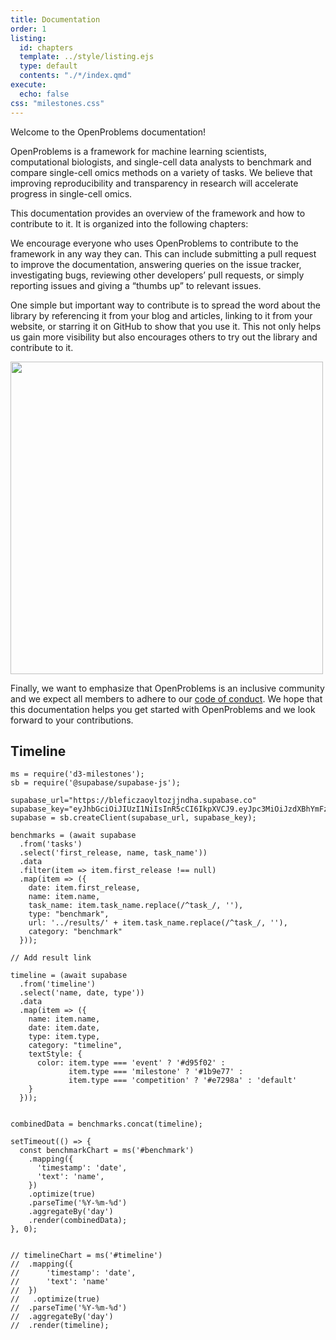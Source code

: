 ```yaml
---
title: Documentation
order: 1
listing:
  id: chapters
  template: ../style/listing.ejs
  type: default
  contents: "./*/index.qmd"
execute:
  echo: false
css: "milestones.css"
---
```


Welcome to the OpenProblems documentation!

OpenProblems is a framework for machine learning scientists, computational biologists, and single-cell data analysts to benchmark and compare single-cell omics methods on a variety of tasks. We believe that improving reproducibility and transparency in research will accelerate progress in single-cell omics.

This documentation provides an overview of the framework and how to contribute to it. It is organized into the following chapters: 

:::{#chapters}
:::

We encourage everyone who uses OpenProblems to contribute to the framework in any way they can. This can include submitting a pull request to improve the documentation, answering queries on the issue tracker, investigating bugs, reviewing other developers' pull requests, or simply reporting issues and giving a "thumbs up" to relevant issues. 

One simple but important way to contribute is to spread the word about the library by referencing it from your blog and articles, linking to it from your website, or starring it on GitHub to show that you use it. This not only helps us gain more visibility but also encourages others to try out the library and contribute to it. 

[![](images/stargazers.png){width=500px}](https://github.com/openproblems-bio/openproblems/stargazers)

Finally, we want to emphasize that OpenProblems is an inclusive community and we expect all members to adhere to our [code of conduct](fundamentals/philosophy.qmd#inclusiveness). We hope that this documentation helps you get started with OpenProblems and we look forward to your contributions.


<!-- add timeline in D3 -->
## Timeline
:::{#timeline}

:::

:::{#benchmark}
:::


```ojs
ms = require('d3-milestones');
sb = require('@supabase/supabase-js');
```


```ojs
supabase_url="https://bleficzaoyltozjjndha.supabase.co"
supabase_key="eyJhbGciOiJIUzI1NiIsInR5cCI6IkpXVCJ9.eyJpc3MiOiJzdXBhYmFzZSIsInJlZiI6ImJsZWZpY3phb3lsdG96ampuZGhhIiwicm9sZSI6ImFub24iLCJpYXQiOjE3MjQyNDI2ODMsImV4cCI6MjAzOTgxODY4M30.fHtpJTveDUF1z07_k7FZX3wLy7bXpkYl5KyA5o_EuQY"
supabase = sb.createClient(supabase_url, supabase_key);

benchmarks = (await supabase
  .from('tasks')
  .select('first_release, name, task_name'))
  .data
  .filter(item => item.first_release !== null)
  .map(item => ({
    date: item.first_release,
    name: item.name,
    task_name: item.task_name.replace(/^task_/, ''),
    type: "benchmark",
    url: '../results/' + item.task_name.replace(/^task_/, ''),
    category: "benchmark"
  }));

// Add result link

timeline = (await supabase
  .from('timeline')
  .select('name, date, type'))
  .data
  .map(item => ({
    name: item.name,
    date: item.date,
    type: item.type,
    category: "timeline",
    textStyle: {
      color: item.type === 'event' ? '#d95f02' :
             item.type === 'milestone' ? '#1b9e77' :
             item.type === 'competition' ? '#e7298a' : 'default'
    }
  }));
  

combinedData = benchmarks.concat(timeline);

```


```ojs

setTimeout(() => { 
  const benchmarkChart = ms('#benchmark')
    .mapping({
      'timestamp': 'date',
      'text': 'name',
    })
    .optimize(true)
    .parseTime('%Y-%m-%d')
    .aggregateBy('day')
    .render(combinedData);
}, 0);


// timelineChart = ms('#timeline')
// 	.mapping({
// 		'timestamp': 'date',
// 		'text': 'name'
// 	})
//   .optimize(true)
// 	.parseTime('%Y-%m-%d')
// 	.aggregateBy('day')
// 	.render(timeline);



```
